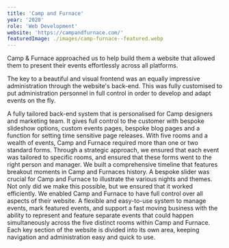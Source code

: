 ```yaml
---
title: 'Camp and Furnace'
year: '2020'
role: 'Web Development'
website: 'https://campandfurnace.com/'
featuredImage: ./images/camp-furnace--featured.webp
---
```





<TextBlock title='The good times are back'>
  Camp & Furnace approached us to help build them a website that allowed them to
  present their events effortlessly across all platforms.

The key to a beautiful and visual frontend was an equally impressive
administration through the website's back-end. This was fully customised to put
administration personnel in full control in order to develop and adapt events on
the fly.

</TextBlock>

<ParallaxImage image={parallaxImage} />

<TextBlockV2 title='A dynamic backend'>
  A fully tailored back-end system that is personalised for Camp designers and
  marketing team. It gives full control to the customer with bespoke slideshow
  options, custom events pages, bespoke blog pages and a function for setting
  time sensitive page releases.
</TextBlockV2>

<TextBlock title='Bespoke and intuitive forms'>
  With five rooms and a wealth of events, Camp and Furnace required more than
  one or two standard forms. Through a strategic approach, we ensured that each
  event was tailored to specific rooms, and ensured that these forms went to the
  right person and manager.
</TextBlock>

<TextBlockV2 title='Build trust in time'>
  We built a comprehensive timeline that features breakout moments in Camp and
  Furnaces history.
</TextBlockV2>

<TextBlock title='Sliders redefined'>
  A bespoke slider was crucial for Camp and Furnace to illustrate the various
  nights and themes. Not only did we make this possible, but we ensured that it
  worked efficiently.
</TextBlock>

<DraggableSlider images={images} />

<TextBlockV2 title='A custom administration'>
  We enabled Camp and Furnace to have full control over all aspects of their
  website.
</TextBlockV2>

<TextBlock title='Events made easy'>
  A flexible and easy-to-use system to manage events, mark featured events, and
  support a fast moving business with the ability to represent and feature
  separate events that could happen simultaneously across the five distinct
  rooms within Camp and Furnace.
</TextBlock>

<TextBlockV2 title='Easy Navigation and custom areas'>
  Each key section of the website is divided into its own area, keeping
  navigation and administration easy and quick to use.
</TextBlockV2>
